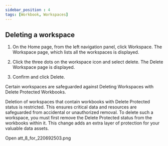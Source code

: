 ```yaml
---
sidebar_position : 4
tags: [Workbook, Workspaces]
---
```


## Deleting a workspace

1.  On the Home page, from the left navigation panel, click Workspace. The Workspace page, which lists all the workspaces is displayed.
    
2.  Click the three dots on the workspace icon and select delete. The Delete Workspace page is displayed.
    
3.  Confirm and click Delete.
    

Certain workspaces are safeguarded against Deleting Workspaces with Delete Protected Workbooks.

Deletion of workspaces that contain workbooks with Delete Protected status  is restricted. This ensures critical data and resources are safeguarded from accidental or unauthorized removal. To delete such a workspace, you must first remove the Delete Protected status from the workbooks within it. This change adds an extra layer of protection for your valuable data assets.

Open att_8_for_220692503.png